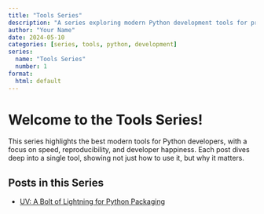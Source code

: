 ```yaml
---
title: "Tools Series"
description: "A series exploring modern Python development tools for productivity, reproducibility, and speed."
author: "Your Name"
date: 2024-05-10
categories: [series, tools, python, development]
series:
  name: "Tools Series"
  number: 1
format:
  html: default
---
```


# Welcome to the Tools Series!

This series highlights the best modern tools for Python developers, with a focus on speed, reproducibility, and developer happiness. Each post dives deep into a single tool, showing not just how to use it, but why it matters.

## Posts in this Series

- [UV: A Bolt of Lightning for Python Packaging](uv.qmd)

<!-- Add more tools posts here as the series grows --> 